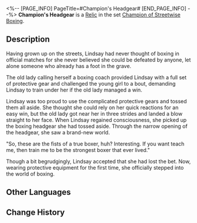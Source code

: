 <%-- [PAGE_INFO]
PageTitle=#Champion's Headgear#
[END_PAGE_INFO] --%>
{{Relic Infobox
|id        = 61051
|image     = Item Champion's Headgear.png{{subst:void|<!--$UPLOAD:<<SpriteOutput/RelicFigures/IconRelic_105_1.png>-<Item Champion's Headgear.png>-<Relic Icons>>-->}}
|set       = Champion of Streetwise Boxing
|piece     = Head
|mentions  = 
}}
{{Description|Boxing headgear that provides excellent protection. It perfectly fits the shape of the owner's face.}}
'''Champion's Headgear''' is a [[Relic]] in the set [[Champion of Streetwise Boxing]].

==Description==
Having grown up on the streets, Lindsay had never thought of boxing in official matches for she never believed she could be defeated by anyone, let alone someone who already has a foot in the grave.

The old lady calling herself a boxing coach provided Lindsay with a full set of protective gear and challenged the young girl to a bout, demanding Lindsay to train under her if the old lady managed a win.

Lindsay was too proud to use the complicated protective gears and tossed them all aside. She thought she could rely on her quick reactions for an easy win, but the old lady got near her in three strides and landed a blow straight to her face. When Lindsay regained consciousness, she picked up the boxing headgear she had tossed aside. Through the narrow opening of the headgear, she saw a brand-new world.

"So, these are the fists of a true boxer, huh? Interesting. If you want teach me, then train me to be the strongest boxer that ever lived."

Though a bit begrudgingly, Lindsay accepted that she had lost the bet. Now, wearing protective equipment for the first time, she officially stepped into the world of boxing.

==Other Languages==
{{Other Languages
|en   = Champion's Headgear
|zhs  = 拳王的冠军护头
|zht  = 拳王的冠軍護頭
|ja   = チャンピオンの{{Rubi|王冠|おうかん}}ヘッドギア
|ko   = 격투왕의 챔피언 헤드 기어
|es   = Casco de la campeona
|fr   = Casque de championne
|ru   = Шлем чемпиона
|th   = Champion's Headgear
|vi   = Mũ Bảo Hộ Của Quyền Vương
|de   = Kopfschutz des Champions
|id   = Champion's Headgear
|pt   = Acessório de Cabeça da Campeã
}}

==Change History==
{{Change History|1.0}}